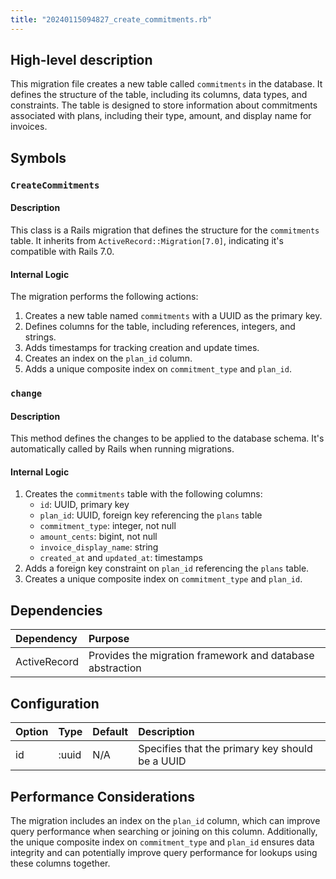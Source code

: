 ```yaml
---
title: "20240115094827_create_commitments.rb"
---
```


## High-level description
This migration file creates a new table called `commitments` in the database. It defines the structure of the table, including its columns, data types, and constraints. The table is designed to store information about commitments associated with plans, including their type, amount, and display name for invoices.

## Symbols

### `CreateCommitments`
#### Description
This class is a Rails migration that defines the structure for the `commitments` table. It inherits from `ActiveRecord::Migration[7.0]`, indicating it's compatible with Rails 7.0.

#### Internal Logic
The migration performs the following actions:
1. Creates a new table named `commitments` with a UUID as the primary key.
2. Defines columns for the table, including references, integers, and strings.
3. Adds timestamps for tracking creation and update times.
4. Creates an index on the `plan_id` column.
5. Adds a unique composite index on `commitment_type` and `plan_id`.

### `change`
#### Description
This method defines the changes to be applied to the database schema. It's automatically called by Rails when running migrations.

#### Internal Logic
1. Creates the `commitments` table with the following columns:
   - `id`: UUID, primary key
   - `plan_id`: UUID, foreign key referencing the `plans` table
   - `commitment_type`: integer, not null
   - `amount_cents`: bigint, not null
   - `invoice_display_name`: string
   - `created_at` and `updated_at`: timestamps
2. Adds a foreign key constraint on `plan_id` referencing the `plans` table.
3. Creates a unique composite index on `commitment_type` and `plan_id`.

## Dependencies
| Dependency | Purpose |
|:-----------|:--------|
| ActiveRecord | Provides the migration framework and database abstraction |

## Configuration
| Option | Type | Default | Description |
|:-------|:-----|:--------|:------------|
| id | :uuid | N/A | Specifies that the primary key should be a UUID |

## Performance Considerations
The migration includes an index on the `plan_id` column, which can improve query performance when searching or joining on this column. Additionally, the unique composite index on `commitment_type` and `plan_id` ensures data integrity and can potentially improve query performance for lookups using these columns together.
